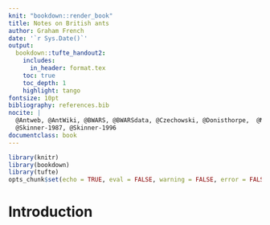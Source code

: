 ```yaml
---
knit: "bookdown::render_book"
title: Notes on British ants
author: Graham French
date: '`r Sys.Date()`'
output: 
  bookdown::tufte_handout2:
    includes:
      in_header: format.tex
    toc: true
    toc_depth: 1
    highlight: tango
fontsize: 10pt
bibliography: references.bib
nocite: | 
  @Antweb, @AntWiki, @BWARS, @BWARSdata, @Czechowski, @Donisthorpe,  @Macdonald, @Pontin, 
  @Skinner-1987, @Skinner-1996
documentclass: book
---
```

\pagebreak

```r
library(knitr)
library(bookdown)
library(tufte)
opts_chunk$set(echo = TRUE, eval = FALSE, warning = FALSE, error = FALSE, comment = NA, cache = TRUE)
```

# **Introduction** {-}

\begin{fullwidth}

\end{fullwidth}

\pagebreak